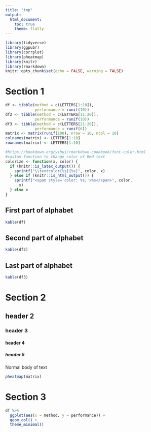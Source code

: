 ```yaml
---
title: "tmp"
output: 
  html_document:
    toc: true
    theme: flatly
---
```


```r
library(tidyverse)
library(ggpubr)
library(corrplot)
library(pheatmap)
library(knitr)
library(rmarkdown)
knitr::opts_chunk$set(echo = FALSE, warning = FALSE)
```

# Section 1 {.tabset}

```r
df <- tibble(method = c(LETTERS[1:10]),
             performance = runif(10))
df2 <- tibble(method = c(LETTERS[11:20]),
             performance = runif(10))
df3 <- tibble(method = c(LETTERS[21:26]),
             performance = runif(6))
matrix <- matrix(runif(100), nrow = 10, ncol = 10)
colnames(matrix) <- LETTERS[1:10]
rownames(matrix) <- LETTERS[1:10]

#https://bookdown.org/yihui/rmarkdown-cookbook/font-color.html
#custom function to change color of Rmd text 
colorize <- function(x, color) {
  if (knitr::is_latex_output()) {
    sprintf("\\textcolor{%s}{%s}", color, x)
  } else if (knitr::is_html_output()) {
    sprintf("<span style='color: %s;'>%s</span>", color, 
      x)
  } else x
}
```

## First part of alphabet

```r
kable(df)
```

## Second part of alphabet

```r
kable(df2)
```

## Last part of alphabet

```r
kable(df3)
```

# Section 2
## header 2 
### header 3
#### header 4 
##### header 5
Normal body of text

```r
pheatmap(matrix)
```

# Section 3
```r
df %>% 
  ggplot(aes(x = method, y = performance)) +
  geom_col() +
  theme_minimal()
```
